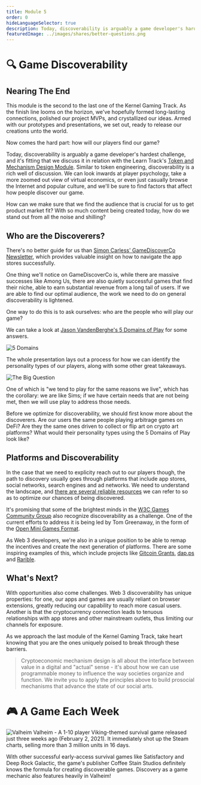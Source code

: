 ```yaml
---
title: Module 5
order: 0
hideLanguageSelector: true
description: Today, discoverability is arguably a game developer's hardest challenge. We look inwards at player psychology, zoom out to a broad virtual economic view, and casually browse the internet and popular culture to find factors that affect how people discover our game.
featuredImage: ../images/shares/better-questions.png
---
```


# 🔍 Game Discoverability

## Nearing The End

This module is the second to the last one of the Kernel Gaming Track. As the finish line looms on the horizon, we've hopefully formed long-lasting connections, polished our project MVPs, and crystallized our ideas. Armed with our prototypes and presentations, we set out, ready to release our creations unto the world.

Now comes the hard part: how will our players find our game? 

Today, discoverability is arguably a game developer's hardest challenge, and it's fitting that we discuss it in relation with the Learn Track's [Token and Mechanism Design Module](/learn/module-5/). Similar to token engineering, discoverability is a rich well of discussion. We can look inwards at player psychology, take a more zoomed out view of virtual economics, or even just casually browse the Internet and popular culture, and we'll be sure to find factors that affect how people discover our game.

How can we make sure that we find the audience that is crucial for us to get product market fit? With so much content being created today, how do we stand out from all the noise and shilling?

## Who are the Discoverers?

There's no better guide for us than [Simon Carless' GameDiscoverCo Newsletter](/track-gaming/module-5/crafted/#thegamediscoverco-newsletter), which 
provides valuable insight on how to navigate the app stores successfully.

One thing we'll notice on GameDiscoverCo is, while there are massive successes like Among Us, there are also quietly successful games that find their niche, able to earn substantial revenue from a long tail of users. If we are able to find our optimal audience, the work we need to do on general discoverability is lightened.

One way to do this is to ask ourselves: who are the people who will play our game?

We can take a look at [Jason VandenBerghe's 5 Domains of Play](/track-gaming/module-5/crafted/#the-5-domains-of-play) for some answers.

<Image src="/images/gaming-img/ncsht.jpg" alt="5 Domains" />

The whole presentation lays out a process for how we can identify the personality types of our players, along with some other great takeaways.

<Image src="/images/gaming-img/sims.jpg" alt="The Big Question" />

One of which is "we tend to play for the same reasons we live", which has the corollary: we are like Sims; if we have certain needs that are not being met, then we will use play to address those needs.

Before we optimize for discoverability, we should first know more about the discoverers. Are our users the same people playing arbitrage games on DeFi? Are they the same ones driven to collect or flip art on crypto art platforms? What would their personality types using the 5 Domains of Play look like?

## Platforms and Discoverability

In the case that we need to explicity reach out to our players though, the path to discovery usually goes through platforms that include app stores, social networks, search engines and ad networks. We need to understand the landscape, and [there are several reliable resources](/track-gaming/module-5/curated/#curated-material-game-discoverability) we can refer to so as to optimize our chances of being discovered.

It's promising that some of the brightest minds in the [W3C Games Community Group](/track-gaming/module-5/crafted/#w3c-games-community-group) also recognize discoverability as a challenge. One of the current efforts to address it is being led by Tom Greenaway, in the form of the [Open Mini Games Format](/track-gaming/module-5/crafted/#open-mini-games-format).

As Web 3 developers, we're also in a unique position to be able to remap the incentives and create the next generation of platforms. There are some inspiring examples of this, which include projects like [Gitcoin Grants](/track-gaming/module-5/crafted/#gitcoin-grants), [dap.ps](/track-gaming/module-5/crafted/#dapp-discovery-a-brave-new-curve) and [Rarible](/track-gaming/module-5/crafted/#rari-discovery-governance-example).

## What's Next?

With opportunities also come challenges. Web 3 discoverability has unique properties: for one, our apps and games are usually reliant on browser extensions, greatly reducing our capability to reach more casual users. Another is that the cryptocurrency connection leads to tenuous relationships with app stores and other mainstream outlets, thus limiting our channels for exposure.

As we approach the last module of the Kernel Gaming Track, take heart knowing that you are the ones uniquely poised to break through these barriers.

> Cryptoeconomic mechanism design is all about the interface between value in a digital and "actual" sense - it's about how we can use programmable money to influence the way societies organize and function. We invite you to apply the principles above to build prosocial mechanisms that advance the state of our social arts.

# 🎮 A Game Each Week

<Link to="https://store.steampowered.com/app/892970/Valheim/"><Image src="/images/gaming-img/valheim.jpg" alt="Valheim" /></Link>

<Link to="https://store.steampowered.com/app/892970/Valheim/">Valheim</Link> - A 1-10 player Viking-themed survival game released just three weeks ago (February 2, 2021). It immediately shot up the Steam charts, selling more than 3 million units in 16 days. 

With other successful early-access survival games like Satisfactory and Deep Rock Galactic, the game's publisher Coffee Stain Studios definitely knows the formula for creating discoverable games. Discovery as a game mechanic also features heavily in Valheim!